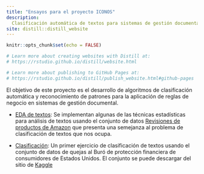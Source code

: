 ```yaml
---
title: "Ensayos para el proyecto ICONOS"
description: 
  Clasificación automática de textos para sistemas de gestión documental
site: distill::distill_website
---
```


```r
knitr::opts_chunk$set(echo = FALSE)

# Learn more about creating websites with Distill at:
# https://rstudio.github.io/distill/website.html

# Learn more about publishing to GitHub Pages at:
# https://rstudio.github.io/distill/publish_website.html#github-pages

```

El objetivo de este proyecto es el desarrollo de algoritmos
de clasificación automática y reconocimiento de patrones
para la aplicación de reglas de negocio en sistemas de
gestión documental.

- [EDA de textos](01_intro.html): Se implementan algunas
de las técnicas estadísticas para análisis de textos usando
el conjunto de datos [Revisiones de productos de Amazon](https://www.kaggle.com/kashnitsky/hierarchical-text-classification)
que presenta una semejanza al problema de clasificación de
textos que nos ocupa.

- [Clasificación](02_clasificacion.html): Un primer ejercicio
 de clasificación de textos usando el conjunto de datos de
 quejas al Buró de protección financiera de consumidores de
 Estados Unidos. El conjunto se puede descargar del sitio de [Kaggle](https://www.kaggle.com/cfpb/us-consumer-finance-complaints?select=consumer_complaints.csv)
 
